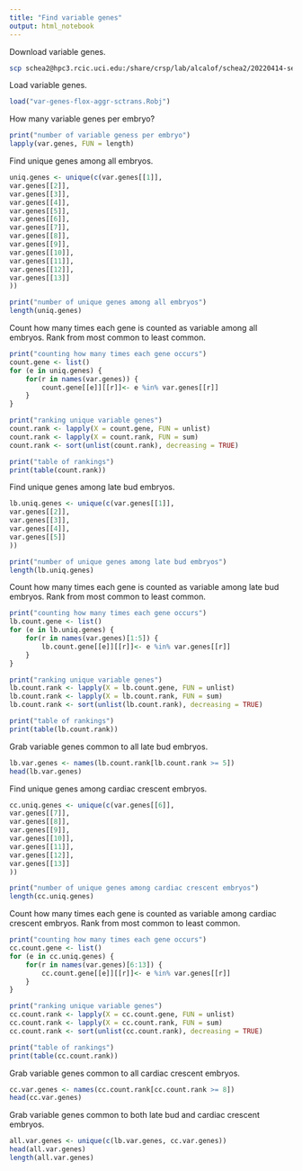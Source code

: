 ```yaml
---
title: "Find variable genes"
output: html_notebook
---
```


Download variable genes.
```bash
scp schea2@hpc3.rcic.uci.edu:/share/crsp/lab/alcalof/schea2/20220414-seurat/var-genes-flox-aggr-sctrans.Robj .
```

Load variable genes.
```r
load("var-genes-flox-aggr-sctrans.Robj")
```

How many variable genes per embryo?
```r
print("number of variable geness per embryo")
lapply(var.genes, FUN = length)
```



Find unique genes among all embryos.
```r
uniq.genes <- unique(c(var.genes[[1]],
var.genes[[2]],
var.genes[[3]],
var.genes[[4]],
var.genes[[5]],
var.genes[[6]],
var.genes[[7]],
var.genes[[8]],
var.genes[[9]],
var.genes[[10]],
var.genes[[11]],
var.genes[[12]],
var.genes[[13]]
))

print("number of unique genes among all embryos")
length(uniq.genes)
```

Count how many times each gene is counted as variable among all embryos. Rank from most common to least common. 
```r
print("counting how many times each gene occurs")
count.gene <- list()
for (e in uniq.genes) {
    for(r in names(var.genes)) {
        count.gene[[e]][[r]]<- e %in% var.genes[[r]]
    }
}

print("ranking unique variable genes")
count.rank <- lapply(X = count.gene, FUN = unlist)
count.rank <- lapply(X = count.rank, FUN = sum)
count.rank <- sort(unlist(count.rank), decreasing = TRUE)

print("table of rankings")
print(table(count.rank))
```

Find unique genes among late bud embryos.
```r
lb.uniq.genes <- unique(c(var.genes[[1]],
var.genes[[2]],
var.genes[[3]],
var.genes[[4]],
var.genes[[5]]
))

print("number of unique genes among late bud embryos")
length(lb.uniq.genes)
```

Count how many times each gene is counted as variable among late bud embryos. Rank from most common to least common. 
```r
print("counting how many times each gene occurs")
lb.count.gene <- list()
for (e in lb.uniq.genes) {
    for(r in names(var.genes)[1:5]) {
        lb.count.gene[[e]][[r]]<- e %in% var.genes[[r]]
    }
}

print("ranking unique variable genes")
lb.count.rank <- lapply(X = lb.count.gene, FUN = unlist)
lb.count.rank <- lapply(X = lb.count.rank, FUN = sum)
lb.count.rank <- sort(unlist(lb.count.rank), decreasing = TRUE)

print("table of rankings")
print(table(lb.count.rank))
```

Grab variable genes common to all late bud embryos.
```r
lb.var.genes <- names(lb.count.rank[lb.count.rank >= 5])
head(lb.var.genes)
```

Find unique genes among cardiac crescent embryos.
```r
cc.uniq.genes <- unique(c(var.genes[[6]],
var.genes[[7]],
var.genes[[8]],
var.genes[[9]],
var.genes[[10]],
var.genes[[11]],
var.genes[[12]],
var.genes[[13]]
))

print("number of unique genes among cardiac crescent embryos")
length(cc.uniq.genes)
```

Count how many times each gene is counted as variable among cardiac crescent embryos. Rank from most common to least common. 
```r
print("counting how many times each gene occurs")
cc.count.gene <- list()
for (e in cc.uniq.genes) {
    for(r in names(var.genes)[6:13]) {
        cc.count.gene[[e]][[r]]<- e %in% var.genes[[r]]
    }
}

print("ranking unique variable genes")
cc.count.rank <- lapply(X = cc.count.gene, FUN = unlist)
cc.count.rank <- lapply(X = cc.count.rank, FUN = sum)
cc.count.rank <- sort(unlist(cc.count.rank), decreasing = TRUE)

print("table of rankings")
print(table(cc.count.rank))
```

Grab variable genes common to all cardiac crescent embryos.
```r
cc.var.genes <- names(cc.count.rank[cc.count.rank >= 8])
head(cc.var.genes)
```

Grab variable genes common to both late bud and cardiac crescent embryos.
```r
all.var.genes <- unique(c(lb.var.genes, cc.var.genes))
head(all.var.genes)
length(all.var.genes)
```



















